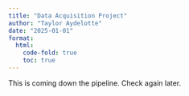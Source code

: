 ```yaml
---
title: "Data Acquisition Project"
author: "Taylor Aydelotte"
date: "2025-01-01"
format:
  html:
    code-fold: true
    toc: true
---
```


This is coming down the pipeline. Check again later.
